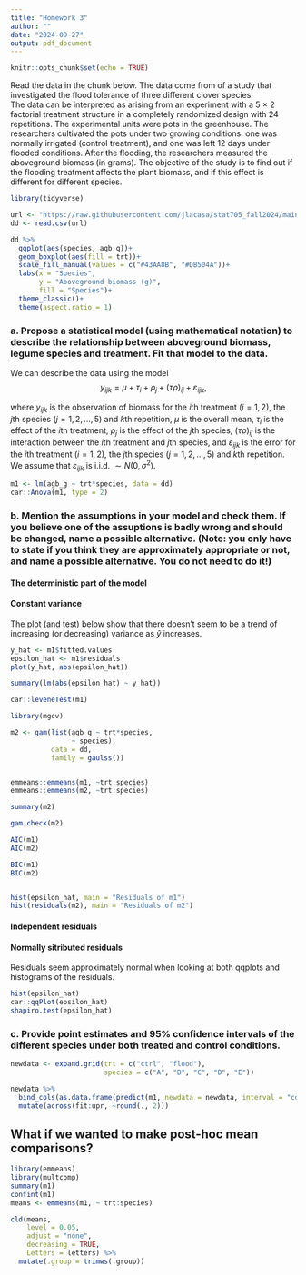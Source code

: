 ```yaml
---
title: "Homework 3"
author: ""
date: "2024-09-27"
output: pdf_document
---
```


```r
knitr::opts_chunk$set(echo = TRUE)
```

Read the data in the chunk below. The data come from of a study that investigated the flood tolerance of three different clover species.  
The data can be interpreted as arising from an experiment with a 5 $\times$ 2 factorial treatment structure in a completely randomized design with 24 repetitions. The experimental units were pots in the greenhouse. The researchers cultivated the pots under two growing conditions: one was normally irrigated (control treatment), and one was left 12 days under flooded conditions. After the flooding, the researchers measured the aboveground biomass (in grams). 
The objective of the study is to find out if the flooding treatment affects the plant biomass, and if this effect is different for different species.    

```r
library(tidyverse)
```

```r
url <- "https://raw.githubusercontent.com/jlacasa/stat705_fall2024/main/classes/data/lotus_hw3.csv"
dd <- read.csv(url)
```

```r
dd %>% 
  ggplot(aes(species, agb_g))+
  geom_boxplot(aes(fill = trt))+
  scale_fill_manual(values = c("#43AA8B", "#DB504A"))+
  labs(x = "Species", 
       y = "Aboveground biomass (g)", 
       fill = "Species")+
  theme_classic()+
  theme(aspect.ratio = 1)
```

### a. Propose a statistical model (using mathematical notation) to describe the relationship between aboveground biomass, legume species and treatment. Fit that model to the data.  

We can describe the data using the model  
$$y_{ijk}=\mu + \tau_i +\rho_j + (\tau\rho)_{ij} + \varepsilon_{ijk},$$

where $y_{ijk}$ is the observation of biomass for the $i$th treatment ($i = 1, 2$), the $j$th species ($j = 1, 2, ..., 5$) and $k$th repetition, $\mu$ is the overall mean, $\tau_i$ is the effect of the $i$th treatment, $\rho_j$ is the effect of the $j$th species, $(\tau\rho)_{ij}$ is the interaction between the $i$th treatment and $j$th species, and $\varepsilon_{ijk}$ is the error for the $i$th treatment ($i = 1, 2$), the $j$th species ($j = 1, 2, ..., 5$) and $k$th repetition. We assume that $\varepsilon_{ijk}$ is i.i.d. $\sim N(0, \sigma^2)$.  

```r
m1 <- lm(agb_g ~ trt*species, data = dd)
car::Anova(m1, type = 2)
```


### b. Mention the assumptions in your model and check them. If you believe one of the assuptions is badly wrong and should be changed, name a possible alternative. (Note: you only have to state if you think they are approximately appropriate or not, and name a possible alternative. You do not need to **do it**!)   

#### The deterministic part of the model   

#### Constant variance  

The plot (and test) below show that there doesn't seem to be a trend of increasing (or decreasing) variance as $\hat{y}$ increases. 

```r
y_hat <- m1$fitted.values
epsilon_hat <- m1$residuals
plot(y_hat, abs(epsilon_hat))

summary(lm(abs(epsilon_hat) ~ y_hat))
```

```r
car::leveneTest(m1)
```

```r
library(mgcv)

m2 <- gam(list(agb_g ~ trt*species,
               ~ species),
          data = dd, 
          family = gaulss())


emmeans::emmeans(m1, ~trt:species)
emmeans::emmeans(m2, ~trt:species)

summary(m2)

gam.check(m2)

AIC(m1)
AIC(m2)

BIC(m1)
BIC(m2)


hist(epsilon_hat, main = "Residuals of m1")
hist(residuals(m2), main = "Residuals of m2")
```


#### Independent residuals   


#### Normally sitributed residuals  

Residuals seem approximately normal when looking at both qqplots and histograms of the residuals.   
```r
hist(epsilon_hat)
car::qqPlot(epsilon_hat)
shapiro.test(epsilon_hat)
```


### c. Provide point estimates and 95\% confidence intervals of the different species under both treated and control conditions.  
```r
newdata <- expand.grid(trt = c("ctrl", "flood"), 
                       species = c("A", "B", "C", "D", "E"))
```

```r
newdata %>% 
  bind_cols(as.data.frame(predict(m1, newdata = newdata, interval = "confidence"))) %>% 
  mutate(across(fit:upr, ~round(., 2)))
```


## What if we wanted to make post-hoc mean comparisons?  

```r
library(emmeans)
library(multcomp)
summary(m1)
confint(m1)
means <- emmeans(m1, ~ trt:species)

cld(means, 
    level = 0.05,
    adjust = "none",
    decreasing = TRUE,
    Letters = letters) %>% 
  mutate(.group = trimws(.group))
```


